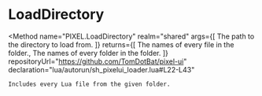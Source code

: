 
# LoadDirectory
<Method
	name="PIXEL.LoadDirectory"
	realm="shared"
	args={[
		<Argument type="string" name="path">The path to the directory to load from.</Argument>
	]}
	returns={[
		<ReturnValue type="table" name="files">The names of every file in the folder.</ReturnValue>,
		<ReturnValue type="table" name="folders">The names of every folder in the folder.</ReturnValue>
	]}
	repositoryUrl="https://github.com/TomDotBat/pixel-ui"
	declaration="lua/autorun/sh_pixelui_loader.lua#L22-L43"
>
	Includes every Lua file from the given folder.
</Method>
